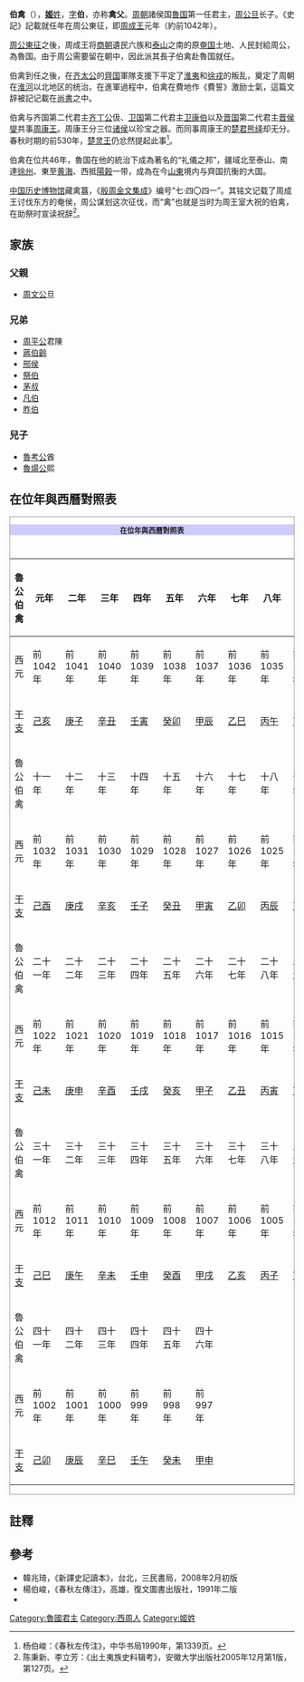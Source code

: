 {{Emperorcn box
| 圖像=
| 名稱=魯公伯禽
| 姓名=伯禽
| 謚號=太公<ref>近人徐元誥在《國語集解》中認為伯禽謚號為太公。《國語集解》頁149。</ref>
| 陵墓=不詳
| 政權=[[魯國|魯國]]
| 出生日期=約前1068年
| 逝世日期=前998年
| 在位=約前1043年 - 前998年
| 父=[[周文公|周文公]]
| 母=
| 年號=無
}}

'''伯禽'''（{{Bd|約前1068年 || 前998年}}），[[姬姓|'''姬'''姓]]，[[表字|字]]'''伯'''，亦称'''禽父'''。[[周朝|周朝]]諸侯国[[魯国|魯国]]第一任君主，[[周公旦|周公旦]]长子。《史記》記載就任年在周公東征，即[[周成王|周成王]]元年（約前1042年）。

[[周公東征|周公東征]]之後，周成王将[[商朝|商朝]]遺民六族和[[泰山|泰山]]之南的原[[奄国|奄国]]土地、人民封給周公，為魯国。由于周公需要留在朝中，因此派其長子伯禽赴魯国就任。

伯禽到任之後，在[[太公望|齐太公]]的[[齊国|齊国]]軍隊支援下平定了[[淮夷|淮夷]]和[[徐国|徐戎]]的叛乱，奠定了周朝在[[淮河|淮河]]以北地区的统治。在進軍過程中，伯禽在費地作《費誓》激励士氣，這篇文辞被記记載在[[尚書|尚書]]之中。

伯禽与齐国第二代君主[[齐丁公|齐丁公]]伋、[[卫国|卫国]]第二代君主[[卫康伯|卫康伯]]以及[[晋国|晋国]]第二代君主[[晋侯燮|晋侯燮]]共事[[周康王|周康王]]。周康王分三位[[诸侯|诸侯]]以珍宝之器。而同事周康王的[[楚熊绎|楚君熊绎]]却无分。春秋时期的前530年，[[楚灵王|楚灵王]]仍忿然提起此事<ref>杨伯峻：《春秋左传注》，中华书局1990年，第1339页。</ref>。

伯禽在位共46年，魯国在他的統治下成為著名的“礼儀之邦”，疆域北至泰山、南達[[徐州|徐州]]、東至[[黄海|黄海]]、西抵[[陽穀|陽穀]]一带，成為在今[[山東|山東]]境内与齊国抗衡的大国。

[[中国历史博物馆|中国历史博物馆]]藏禽簋，《[[殷周金文集成|殷周金文集成]]》编号“七·四〇四一”。其铭文记载了周成王讨伐东方的奄侯，周公谋划这次征伐，而“禽”也就是当时为周王室大祝的伯禽，在助祭时宣读祝辞<ref>陈秉新、李立芳：《出土夷族史料辑考》，安徽大学出版社2005年12月第1版，第127页。</ref>。

== 家族 ==

===父親===

* [[周文公|周文公]]旦

===兄弟===

* [[周平公|周平公]]君陳
* [[蔣國|蔣伯齡]]
* [[邢國|邢侯]]
* [[祭國|祭伯]]
* [[茅國|茅叔]]
* [[凡國|凡伯]]
* [[胙國|胙伯]]

===兒子===
*[[魯考公|魯考公]]酋
*[[魯煬公|魯煬公]]熙

== 在位年與西曆對照表 ==
<div class="NavFrame" style="clear: both; border: 1px solid #999; margin: 0.5em auto;">
<div class="NavHead" style="background-color: #CCCCFF; font-size: 90%; border-left: 3em soli; text-align: center; font-weight: bold;">在位年與西曆對照表
</div>
<div class="NavContent" style="padding: 1em 0 0 0; font-size: 90%; text-align: center;">
{| class="wikitable" style="text-align:center;"
|-
!魯公伯禽||元年||二年||三年||四年||五年||六年||七年||八年||九年||十年
|-
!西元
|前1042年||前1041年||前1040年||前1039年||前1038年||前1037年||前1036年||前1035年||前1034年||前1033年
|-
![[干支|干支]]
|[[己亥|己亥]]||[[庚子|庚子]]||[[辛丑|辛丑]]||[[壬寅|壬寅]]||[[癸卯|癸卯]]||[[甲辰|甲辰]]||[[乙巳|乙巳]]||[[丙午|丙午]]||[[丁未|丁未]]||[[戊申|戊申]]
|-
!魯公伯禽||十一年||十二年||十三年||十四年||十五年||十六年||十七年||十八年||十九年||二十年
|-
!西元
|前1032年||前1031年||前1030年||前1029年||前1028年||前1027年||前1026年||前1025年||前1024年||前1023年
|-
![[干支|干支]]
|[[己酉|己酉]]||[[庚戌|庚戌]]||[[辛亥|辛亥]]||[[壬子|壬子]]||[[癸丑|癸丑]]||[[甲寅|甲寅]]||[[乙卯|乙卯]]||[[丙辰|丙辰]]||[[丁巳|丁巳]]||[[戊午|戊午]]
|-
!魯公伯禽||二十一年||二十二年||二十三年||二十四年||二十五年||二十六年||二十七年||二十八年||二十九年||三十年
|-
!西元
|前1022年||前1021年||前1020年||前1019年||前1018年||前1017年||前1016年||前1015年||前1014年||前1013年
|-
![[干支|干支]]
|[[己未|己未]]||[[庚申|庚申]]||[[辛酉|辛酉]]||[[壬戌|壬戌]]||[[癸亥|癸亥]]||[[甲子|甲子]]||[[乙丑|乙丑]]||[[丙寅|丙寅]]||[[丁卯|丁卯]]||[[戊辰|戊辰]]
|-
!魯公伯禽||三十一年||三十二年||三十三年||三十四年||三十五年||三十六年||三十七年||三十八年||三十九年||四十年
|-
!西元
|前1012年||前1011年||前1010年||前1009年||前1008年||前1007年||前1006年||前1005年||前1004年||前1003年
|-
![[干支|干支]]
|[[己巳|己巳]]||[[庚午|庚午]]||[[辛未|辛未]]||[[壬申|壬申]]||[[癸酉|癸酉]]||[[甲戌|甲戌]]||[[乙亥|乙亥]]||[[丙子|丙子]]||[[丁丑|丁丑]]||[[戊寅|戊寅]]
|-
!魯公伯禽||四十一年||四十二年||四十三年||四十四年||四十五年||四十六年
|colspan="4" rowspan="3"|
|-
!西元
|前1002年||前1001年||前1000年||前999年||前998年||前997年
|-
![[干支|干支]]
|[[己卯|己卯]]||[[庚辰|庚辰]]||[[辛巳|辛巳]]||[[壬午|壬午]]||[[癸未|癸未]]||[[甲申|甲申]]
|}

</div></div>

== 註釋 ==
{{reflist}}

== 參考 ==

* 韓兆琦，《新譯史記讀本》，台北，三民書局，2008年2月初版
* 楊伯峻，《春秋左傳注》，高雄，復文圖書出版社，1991年二版
*{{wikisource history link|史記|033|伯禽}}
{{start box}}
{{s-before|—}}
{{s-title|[[魯國|魯國]]第一代君主|前1043年—前998年}}
{{s-after|[[魯考公|魯考公]]}}
{{end box}}
{{魯國君主}}

[[Category:魯國君主|Category:魯國君主]]
[[Category:西周人|Category:西周人]]
[[Category:姬姓|Category:姬姓]]